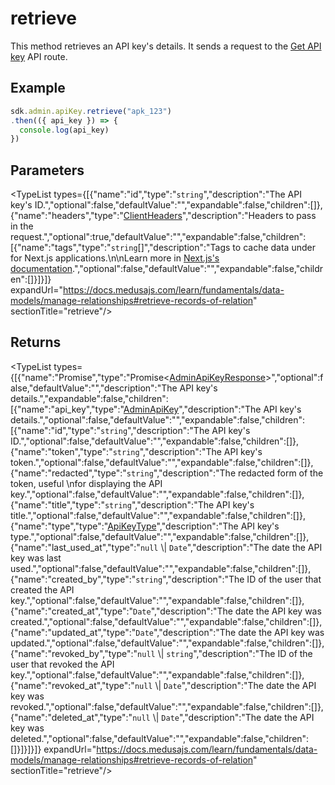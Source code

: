 
# retrieve

This method retrieves an API key's details. It sends a request to the 
[Get API key](https://docs.medusajs.com/api/admin#api-keys\_getapikeysid) API route.

## Example

```ts
sdk.admin.apiKey.retrieve("apk_123")
.then(({ api_key }) => {
  console.log(api_key)
})
```

## Parameters

<TypeList types={[{"name":"id","type":"`string`","description":"The API key's ID.","optional":false,"defaultValue":"","expandable":false,"children":[]},{"name":"headers","type":"[ClientHeaders](../../../types/js_sdk.admin.ClientHeaders/page.mdx)","description":"Headers to pass in the request.","optional":true,"defaultValue":"","expandable":false,"children":[{"name":"tags","type":"`string`[]","description":"Tags to cache data under for Next.js applications.\n\nLearn more in [Next.js's documentation](https://nextjs.org/docs/app/building-your-application/caching#fetch-optionsnexttags-and-revalidatetag).","optional":false,"defaultValue":"","expandable":false,"children":[]}]}]} expandUrl="https://docs.medusajs.com/learn/fundamentals/data-models/manage-relationships#retrieve-records-of-relation" sectionTitle="retrieve"/>

## Returns

<TypeList types={[{"name":"Promise","type":"Promise&#60;[AdminApiKeyResponse](../../../../../types/HttpTypes/interfaces/types.HttpTypes.AdminApiKeyResponse/page.mdx)&#62;","optional":false,"defaultValue":"","description":"The API key's details.","expandable":false,"children":[{"name":"api_key","type":"[AdminApiKey](../../../../../types/interfaces/types.AdminApiKey/page.mdx)","description":"The API key's details.","optional":false,"defaultValue":"","expandable":false,"children":[{"name":"id","type":"`string`","description":"The API key's ID.","optional":false,"defaultValue":"","expandable":false,"children":[]},{"name":"token","type":"`string`","description":"The API key's token.","optional":false,"defaultValue":"","expandable":false,"children":[]},{"name":"redacted","type":"`string`","description":"The redacted form of the token, useful \nfor displaying the API key.","optional":false,"defaultValue":"","expandable":false,"children":[]},{"name":"title","type":"`string`","description":"The API key's title.","optional":false,"defaultValue":"","expandable":false,"children":[]},{"name":"type","type":"[ApiKeyType](../../../../../api_key/types/api_key.ApiKeyType/page.mdx)","description":"The API key's type.","optional":false,"defaultValue":"","expandable":false,"children":[]},{"name":"last_used_at","type":"`null` \\| `Date`","description":"The date the API key was last used.","optional":false,"defaultValue":"","expandable":false,"children":[]},{"name":"created_by","type":"`string`","description":"The ID of the user that created the API key.","optional":false,"defaultValue":"","expandable":false,"children":[]},{"name":"created_at","type":"`Date`","description":"The date the API key was created.","optional":false,"defaultValue":"","expandable":false,"children":[]},{"name":"updated_at","type":"`Date`","description":"The date the API key was updated.","optional":false,"defaultValue":"","expandable":false,"children":[]},{"name":"revoked_by","type":"`null` \\| `string`","description":"The ID of the user that revoked the API key.","optional":false,"defaultValue":"","expandable":false,"children":[]},{"name":"revoked_at","type":"`null` \\| `Date`","description":"The date the API key was revoked.","optional":false,"defaultValue":"","expandable":false,"children":[]},{"name":"deleted_at","type":"`null` \\| `Date`","description":"The date the API key was deleted.","optional":false,"defaultValue":"","expandable":false,"children":[]}]}]}]} expandUrl="https://docs.medusajs.com/learn/fundamentals/data-models/manage-relationships#retrieve-records-of-relation" sectionTitle="retrieve"/>
